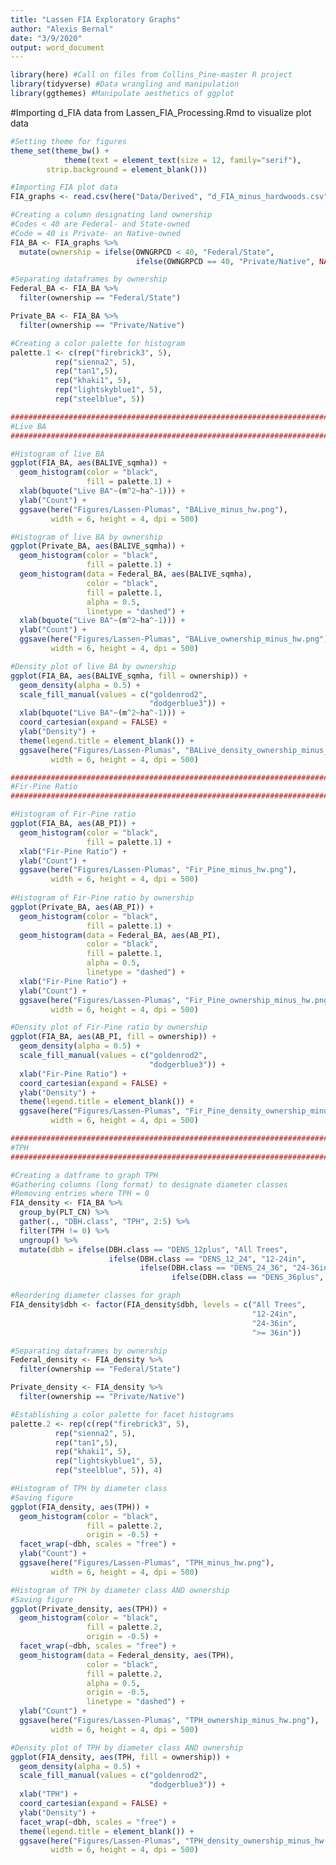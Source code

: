 ---
title: "Lassen FIA Exploratory Graphs"
author: "Alexis Bernal"
date: "3/9/2020"
output: word_document
---

```{r}
library(here) #Call on files from Collins_Pine-master R project
library(tidyverse) #Data wrangling and manipulation
library(ggthemes) #Manipulate aesthetics of ggplot
```

#Importing d_FIA data from Lassen_FIA_Processing.Rmd to visualize plot data

```{r}
#Setting theme for figures
theme_set(theme_bw() + 
            theme(text = element_text(size = 12, family="serif"), 
        strip.background = element_blank()))

#Importing FIA plot data
FIA_graphs <- read.csv(here("Data/Derived", "d_FIA_minus_hardwoods.csv"))

#Creating a column designating land ownership
#Codes < 40 are Federal- and State-owned
#Code = 40 is Private- an Native-owned
FIA_BA <- FIA_graphs %>%
  mutate(ownership = ifelse(OWNGRPCD < 40, "Federal/State",
                            ifelse(OWNGRPCD == 40, "Private/Native", NA)))

#Separating dataframes by ownership
Federal_BA <- FIA_BA %>%
  filter(ownership == "Federal/State")

Private_BA <- FIA_BA %>%
  filter(ownership == "Private/Native")

#Creating a color palette for histogram
palette.1 <- c(rep("firebrick3", 5), 
          rep("sienna2", 5), 
          rep("tan1",5),
          rep("khaki1", 5), 
          rep("lightskyblue1", 5),
          rep("steelblue", 5))

###########################################################################
#Live BA
###########################################################################

#Histogram of live BA
ggplot(FIA_BA, aes(BALIVE_sqmha)) + 
  geom_histogram(color = "black",
                 fill = palette.1) + 
  xlab(bquote("Live BA"~(m^2~ha^-1))) +
  ylab("Count") + 
  ggsave(here("Figures/Lassen-Plumas", "BALive_minus_hw.png"),
         width = 6, height = 4, dpi = 500)

#Histogram of live BA by ownership
ggplot(Private_BA, aes(BALIVE_sqmha)) + 
  geom_histogram(color = "black",
                 fill = palette.1) + 
  geom_histogram(data = Federal_BA, aes(BALIVE_sqmha),
                 color = "black",
                 fill = palette.1,
                 alpha = 0.5,
                 linetype = "dashed") + 
  xlab(bquote("Live BA"~(m^2~ha^-1))) +
  ylab("Count") + 
  ggsave(here("Figures/Lassen-Plumas", "BALive_ownership_minus_hw.png"),
         width = 6, height = 4, dpi = 500)

#Density plot of live BA by ownership
ggplot(FIA_BA, aes(BALIVE_sqmha, fill = ownership)) + 
  geom_density(alpha = 0.5) + 
  scale_fill_manual(values = c("goldenrod2",
                               "dodgerblue3")) + 
  xlab(bquote("Live BA"~(m^2~ha^-1))) +
  coord_cartesian(expand = FALSE) + 
  ylab("Density") +
  theme(legend.title = element_blank()) +
  ggsave(here("Figures/Lassen-Plumas", "BALive_density_ownership_minus_hw.png"),
         width = 6, height = 4, dpi = 500)

##############################################################################
#Fir-Pine Ratio
##############################################################################

#Histogram of Fir-Pine ratio
ggplot(FIA_BA, aes(AB_PI)) + 
  geom_histogram(color = "black",
                 fill = palette.1) + 
  xlab("Fir-Pine Ratio") +
  ylab("Count") + 
  ggsave(here("Figures/Lassen-Plumas", "Fir_Pine_minus_hw.png"),
         width = 6, height = 4, dpi = 500)  
  
#Histogram of Fir-Pine ratio by ownership
ggplot(Private_BA, aes(AB_PI)) + 
  geom_histogram(color = "black",
                 fill = palette.1) + 
  geom_histogram(data = Federal_BA, aes(AB_PI),
                 color = "black",
                 fill = palette.1,
                 alpha = 0.5,
                 linetype = "dashed") + 
  xlab("Fir-Pine Ratio") +
  ylab("Count") + 
  ggsave(here("Figures/Lassen-Plumas", "Fir_Pine_ownership_minus_hw.png"),
         width = 6, height = 4, dpi = 500)

#Density plot of Fir-Pine ratio by ownership
ggplot(FIA_BA, aes(AB_PI, fill = ownership)) + 
  geom_density(alpha = 0.5) + 
  scale_fill_manual(values = c("goldenrod2",
                               "dodgerblue3")) + 
  xlab("Fir-Pine Ratio") +
  coord_cartesian(expand = FALSE) + 
  ylab("Density") +
  theme(legend.title = element_blank()) +
  ggsave(here("Figures/Lassen-Plumas", "Fir_Pine_density_ownership_minus_hw.png"),
         width = 6, height = 4, dpi = 500)

#############################################################################
#TPH
#############################################################################

#Creating a datframe to graph TPH
#Gathering columns (long format) to designate diameter classes
#Removing entries where TPH = 0
FIA_density <- FIA_BA %>%
  group_by(PLT_CN) %>%
  gather(., "DBH.class", "TPH", 2:5) %>%
  filter(TPH != 0) %>%
  ungroup() %>%
  mutate(dbh = ifelse(DBH.class == "DENS_12plus", "All Trees",
                      ifelse(DBH.class == "DENS_12_24", "12-24in",
                             ifelse(DBH.class == "DENS_24_36", "24-36in",
                                    ifelse(DBH.class == "DENS_36plus", ">= 36in", NA)))))

#Reordering diameter classes for graph
FIA_density$dbh <- factor(FIA_density$dbh, levels = c("All Trees",
                                                      "12-24in",
                                                      "24-36in",
                                                      ">= 36in"))

#Separating dataframes by ownership
Federal_density <- FIA_density %>%
  filter(ownership == "Federal/State")

Private_density <- FIA_density %>%
  filter(ownership == "Private/Native")

#Establishing a color palette for facet histograms
palette.2 <- rep(c(rep("firebrick3", 5), 
          rep("sienna2", 5), 
          rep("tan1",5),
          rep("khaki1", 5), 
          rep("lightskyblue1", 5),
          rep("steelblue", 5)), 4)

#Histogram of TPH by diameter class
#Saving figure
ggplot(FIA_density, aes(TPH)) +
  geom_histogram(color = "black",
                 fill = palette.2,
                 origin = -0.5) + 
  facet_wrap(~dbh, scales = "free") + 
  ylab("Count") + 
  ggsave(here("Figures/Lassen-Plumas", "TPH_minus_hw.png"),
         width = 6, height = 4, dpi = 500)

#Histogram of TPH by diameter class AND ownership
#Saving figure
ggplot(Private_density, aes(TPH)) +
  geom_histogram(color = "black",
                 fill = palette.2,
                 origin = -0.5) + 
  facet_wrap(~dbh, scales = "free") + 
  geom_histogram(data = Federal_density, aes(TPH),
                 color = "black",
                 fill = palette.2,
                 alpha = 0.5,
                 origin = -0.5,
                 linetype = "dashed") + 
  ylab("Count") + 
  ggsave(here("Figures/Lassen-Plumas", "TPH_ownership_minus_hw.png"),
         width = 6, height = 4, dpi = 500)

#Density plot of TPH by diameter class AND ownership
ggplot(FIA_density, aes(TPH, fill = ownership)) + 
  geom_density(alpha = 0.5) + 
  scale_fill_manual(values = c("goldenrod2",
                               "dodgerblue3")) + 
  xlab("TPH") +
  coord_cartesian(expand = FALSE) + 
  ylab("Density") +
  facet_wrap(~dbh, scales = "free") +
  theme(legend.title = element_blank()) +
  ggsave(here("Figures/Lassen-Plumas", "TPH_density_ownership_minus_hw.png"),
         width = 6, height = 4, dpi = 500)


```

